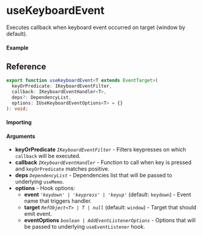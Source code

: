 
<Meta title="DOM/useKeyboardEvent" component={Example} />

# useKeyboardEvent

Executes callback when keyboard event occurred on target (window by default).

#### Example

<Canvas>
  <Story story={Example} inline />
</Canvas>

## Reference

```ts
export function useKeyboardEvent<T extends EventTarget>(
  keyOrPredicate: IKeyboardEventFilter,
  callback: IKeyboardEventHandler<T>,
  deps?: DependencyList,
  options: IUseKeyboardEventOptions<T> = {}
): void;
```

#### Importing

<ImportPath />

#### Arguments

- **keyOrPredicate** _`IKeyboardEventFilter`_ - Filters keypresses on which `callback` will be executed.
- **callback** _`IKeyboardEventHandler`_ - Function to call when key is pressed and `keyOrPredicate` matches positive.
- **deps** _`DependencyList`_ - Dependencies list that will be passed to underlying `useMemo`.
- **options** - Hook options:
  - **event** _`'keydown' | 'keypress' | 'keyup'`_ (default: `keydown`) - Event name that triggers handler.
  - **target** _`RefObject<T> | T | null`_ (default: `window`) - Target that should emit event.
  - **eventOptions** _`boolean | AddEventListenerOptions`_ - Options that will be passed to underlying `useEventListener` hook.

